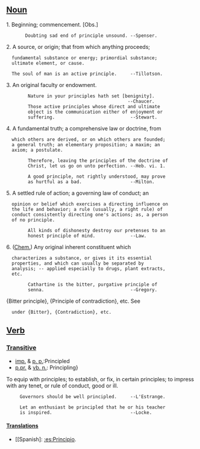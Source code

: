 ==[[Noun]]==
1. Beginning; commencement. [Obs.]
        Doubting sad end of principle unsound. --Spenser.

2. A source, or origin; that from which anything proceeds;
   fundamental substance or energy; primordial substance;
   ultimate element, or cause.

   The soul of man is an active principle.     --Tillotson.

3. An original faculty or endowment.
         Nature in your principles hath set [benignity].
                                              --Chaucer.
         Those active principles whose direct and ultimate
         object is the communication either of enjoyment or
         suffering.                            --Stewart.

4. A fundamental truth; a comprehensive law or doctrine, from
   which others are derived, or on which others are founded;
   a general truth; an elementary proposition; a maxim; an
   axiom; a postulate.

         Therefore, leaving the principles of the doctrine of
         Christ, let us go on unto perfection. --Heb. vi. 1.

         A good principle, not rightly understood, may prove
         as hurtful as a bad.                  --Milton.

5. A settled rule of action; a governing law of conduct; an
   opinion or belief which exercises a directing influence on
   the life and behavior; a rule (usually, a right rule) of
   conduct consistently directing one's actions; as, a person
   of no principle.

         All kinds of dishonesty destroy our pretenses to an
         honest principle of mind.             --Law.

6. ([[Chem.]]) Any original inherent constituent which
   characterizes a substance, or gives it its essential
   properties, and which can usually be separated by
   analysis; -- applied especially to drugs, plant extracts,
   etc.

         Cathartine is the bitter, purgative principle of
         senna.                                --Gregory.

{Bitter principle}, {Principle of contradiction}, etc. See
   under {Bitter}, {Contradiction}, etc.
==[[Verb]]==

===[[Transitive]]===
*[[imp.]] & [[p. p.]]:Principled
*[[p.pr.]] & [[vb. n.]]: Principling}

To equip with principles; to establish, or fix, in certain
principles; to impress with any tenet, or rule of conduct,
good or ill.

      Governors should be well principled.     --L'Estrange.

      Let an enthusiast be principled that he or his teacher
      is inspired.                             --Locke.
 
====[[Translation]]s==== 

*[[Spanish]: [[:es:Principio]].